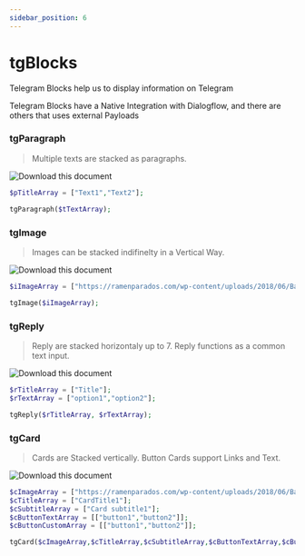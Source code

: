 ```yaml
---
sidebar_position: 6
---
```


# tgBlocks


Telegram Blocks help us to display information on Telegram

Telegram Blocks have a Native Integration with Dialogflow, and there are others that uses external Payloads

### tgParagraph

> Multiple texts are stacked as paragraphs.

<Tabs>
<TabItem value="simple" label="One Paragraph">

![Download this document](./../../../static/img/blocks/tg/text.jpg)

<Tabs>
<TabItem value="php" label="PHP">

```php
$pTitleArray = ["Text1","Text2"];

tgParagraph($tTextArray);
```

</TabItem>
</Tabs>

</TabItem>
<TabItem value="complex" label="Two or More Paragraphs">

</TabItem>
</Tabs>

### tgImage

> Images can be stacked indifinelty in a Vertical Way.

<Tabs>
<TabItem value="simple" label="One Image">

![Download this document](./../../../static/img/blocks/tg/image.jpg)

<Tabs>
<TabItem value="php" label="PHP">

```php
$iImageArray = ["https://ramenparados.com/wp-content/uploads/2018/06/Barakamon-destacado-1000x600.jpg"];

tgImage($iImageArray);
```

</TabItem>
</Tabs>

</TabItem>
<TabItem value="complex" label="Two or More Images">

</TabItem>
</Tabs>

### tgReply

> Reply are stacked horizontaly up to 7.
> Reply functions as a common text input.

<Tabs>
<TabItem value="simple" label="One Reply">

![Download this document](./../../../static/img/blocks/tg/reply.jpg)

<Tabs>
<TabItem value="php" label="PHP">

```php
$rTitleArray = ["Title"];
$rTextArray = ["option1","option2"];

tgReply($rTitleArray, $rTextArray);
```

</TabItem>
</Tabs>

</TabItem>
<TabItem value="complex" label="Two or More Replies">

</TabItem>
</Tabs>

### tgCard

> Cards are Stacked vertically.
> Button Cards support Links and Text.

<Tabs>
<TabItem value="simple" label="One Card">

![Download this document](./../../../static/img/blocks/tg/card.jpg)

<Tabs>
<TabItem value="php" label="PHP">

```php
$cImageArray = ["https://ramenparados.com/wp-content/uploads/2018/06/Barakamon-destacado-1000x600.jpg"];
$cTitleArray = ["CardTitle1"];
$cSubtitleArray = ["Card subtitle1"];
$cButtonTextArray = [["button1","button2"]];
$cButtonCustomArray = [["button1","button2"]];

tgCard($cImageArray,$cTitleArray,$cSubtitleArray,$cButtonTextArray,$cButtonCustomArray);
```

</TabItem>
</Tabs>

</TabItem>
<TabItem value="complex" label="Two or More Cards">

</TabItem>
</Tabs>

